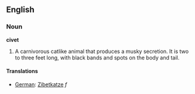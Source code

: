 ==English==

===Noun===

'''civet'''

#A carnivorous catlike animal that produces a musky secretion.  It is two to three feet long, with  black bands and spots on the body and tail.

====Translations====
*[[German]]: [[Zibetkatze]] ''f''